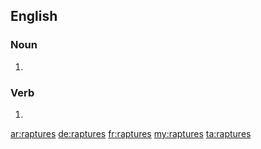 ==English==

===Noun===
{{head|en|plural}}

# {{plural of|rapture|lang=en}}

===Verb===
{{head|en|verb form}}

# {{en-third-person singular of|rapture}}

[[ar:raptures]]
[[de:raptures]]
[[fr:raptures]]
[[my:raptures]]
[[ta:raptures]]